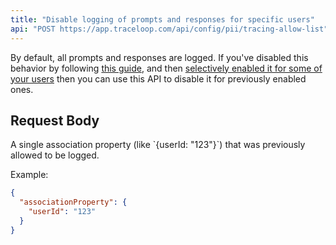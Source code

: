 ```yaml
---
title: "Disable logging of prompts and responses for specific users"
api: "POST https://app.traceloop.com/api/config/pii/tracing-allow-list"
---
```


By default, all prompts and responses are logged.
If you've disabled this behavior by following [this guide](/openllmetry/privacy/traces),
and then [selectively enabled it for some of your users](/api-reference/tracing/whitelist_user) then you
can use this API to disable it for previously enabled ones.

## Request Body

<ParamField body="associationProperty" type="Associated Property Object">
A single association property (like `{userId: "123"}`) that was previously allowed to be logged.
</ParamField>

Example:

```json
{
  "associationProperty": {
    "userId": "123"
  }
}
```
